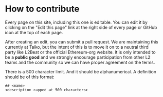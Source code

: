# How to contribute

Every page on this site, including this one is editable. You can edit it by clicking on the "Edit this page" link at the right side of every page or GitHub icon at the top of each page.

After creating an edit, you can submit a pull request. We are maintaining this currently at Taiko, but the intent of this is to move it on to a neutral third party like L2Beat or the official Ethereum-org website. It is only intended to be a **public good** and we strongly encourage participation from other L2 teams and the community so we can have proper agreement on the terms.

There is a 500 character limit. And it should be alphanumerical. A definition should be of this format:

```
## <name>
<description capped at 500 characters>
```
